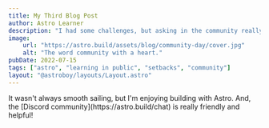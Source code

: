 ```yaml
---
title: My Third Blog Post
author: Astro Learner
description: "I had some challenges, but asking in the community really helped!"
image: 
    url: "https://astro.build/assets/blog/community-day/cover.jpg"
    alt: "The word community with a heart."
pubDate: 2022-07-15
tags: ["astro", "learning in public", "setbacks", "community"]
layout: "@astroboy/layouts/Layout.astro"
---
```


<NavLink />
It wasn't always smooth sailing, but I'm enjoying building with Astro. And, the [Discord community](https://astro.build/chat) is really friendly and helpful!
<Footer  />